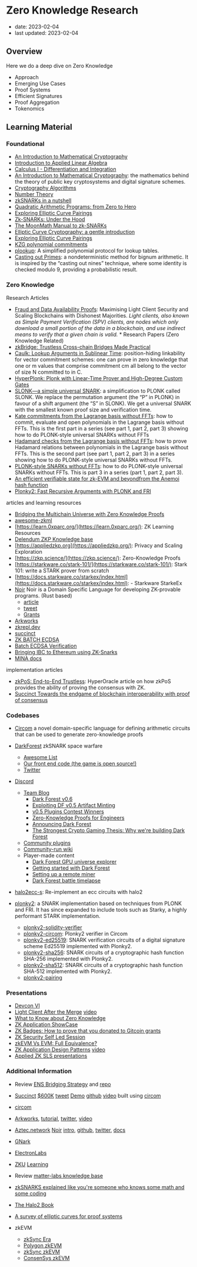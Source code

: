 # Zero Knowledge Research

- date: 2023-02-04
- last updated: 2023-02-04

## Overview

Here we do a deep dive on Zero Knowledge

- Approach
- Emerging Use Cases
- Proof Systems
- Efficient Signatures
- Proof Aggregation
- Tokenomics

## Learning Material

### Foundational

- [An Introduction to Mathematical Cryptography](https://www.amazon.com/Introduction-Mathematical-Cryptography-Undergraduate-Mathematics/dp/1493917102)
- [Introduction to Applied Linear Algebra](https://www.amazon.com/Introduction-Applied-Linear-Algebra-Matrices/dp/1316518965)
- [Calculus I - Differentiation and Integration](https://www.amazon.com/Calculus-Differentiation-Integration-Hamilton-Education-ebook/dp/B07BPHW4VL)
- [An Introduction to Mathematical Cryptography](https://www.amazon.com/Introduction-Mathematical-Cryptography-Undergraduate-Mathematics-ebook/dp/B00PULZOCI/): the mathematics behind the theory of public key cryptosystems and digital signature schemes.
- [Cryptography Algorithms](https://www.amazon.com/Next-generation-Cryptography-Algorithms-Explained-implementation/dp/1789617138)
- [Number Theory](https://crypto.stanford.edu/pbc/notes/numbertheory/)
- [zkSNARKs in a nutshell](https://blog.ethereum.org/2016/12/05/zksnarks-in-a-nutshell)
- [Quadratic Arithmetic Programs: from Zero to Hero](https://medium.com/@VitalikButerin/quadratic-arithmetic-programs-from-zero-to-hero-f6d558cea649)
- [Exploring Elliptic Curve Pairings](https://medium.com/@VitalikButerin/exploring-elliptic-curve-pairings-c73c1864e627)
- [Zk-SNARKs: Under the Hood](https://medium.com/@VitalikButerin/zk-snarks-under-the-hood-b33151a013f6)
- [The MoonMath Manual to zk-SNARKs](https://leastauthority.com/static/publications/MoonMath080822.pdf)
- [Elliptic Curve Cryptography: a gentle introduction](https://andrea.corbellini.name/2015/05/17/elliptic-curve-cryptography-a-gentle-introduction/)
- [Exploring Elliptic Curve Pairings](https://vitalik.ca/general/2017/01/14/exploring_ecp.html)
- [KZG polynomial commitments](https://dankradfeist.de/ethereum/2020/06/16/kate-polynomial-commitments.html)
- [plookup](https://eprint.iacr.org/2020/315.pdf): A simplified polynomial protocol for
  lookup tables.
- [Casting out Primes](https://blog.polygon.technology/wp-content/uploads/2022/10/casting-3.pdf): a nondeterministic method for bignum arithmetic. It is inspired by the “casting out nines” technique, where some identity is checked modulo 9, providing a probabilistic result.

### Zero Knowledge

Research Articles

- [Fraud and Data Availability Proofs](https://arxiv.org/pdf/1809.09044.pdf): Maximising Light Client Security and Scaling Blockchains with Dishonest Majorities. _Light clients, also known as Simple Payment Verification (SPV) clients, are nodes which only download a small portion of the data in a blockchain, and use indirect means to verify that a given chain is valid._ \* Research Papers (Zero Knowledge Related)
- [zkBridge: Trustless Cross-chain Bridges Made Practical](https://rdi.berkeley.edu/zkp/zkBridge/uploads/paper.pdf)
- [Caulk: Lookup Arguments in Sublinear Time](https://eprint.iacr.org/2022/621.pdf): position-hiding linkability for vector commitment schemes: one can prove in zero knowledge that one or m values that comprise commitment cm all belong to the vector of size N committed to in C.
- [HyperPlonk: Plonk with Linear-Time Prover and High-Degree Custom Gates](https://eprint.iacr.org/2022/1355.pdf)
- [SLONK—a simple universal SNARK](https://ethresear.ch/t/slonk-a-simple-universal-snark/6420): a simplification to PLONK called SLONK. We replace the permutation argument (the “P” in PLONK) in favour of a shift argument (the “S” in SLONK). We get a universal SNARK with the smallest known proof size and verification time.
- [Kate commitments from the Lagrange basis without FFTs](https://notes.ethereum.org/T0ZVaaywQAqP4jegqO3asg?view): how to commit, evaluate and open polynomials in the Lagrange basis without FFTs. This is the first part in a series (see part 1, part 2, part 3) showing how to do PLONK-style universal SNARKs without FFTs
- [Hadamard checks from the Lagrange basis without FFTs](https://notes.ethereum.org/Il4z42lmQtaUYFigsjsk2Q?view): how to prove Hadamard relations between polynomials in the Lagrange basis without FFTs. This is the second part (see part 1, part 2, part 3) in a series showing how to do PLONK-style universal SNARKs without FFTs.
- [PLONK-style SNARKs without FFTs](https://notes.ethereum.org/DLRqK9V7RIOsTZkab8Hm_Q?view): how to do PLONK-style universal SNARKs without FFTs. This is part 3 in a series (part 1, part 2, part 3).
- [An efficient verifiable state for zk-EVM and beyondfrom the Anemoi hash function](https://eprint.iacr.org/2022/1487.pdf)
- [Plonky2: Fast Recursive Arguments with PLONK and FRI](https://github.com/mir-protocol/plonky2/blob/main/plonky2/plonky2.pdf)

articles and learning resources

- [Bridging the Multichain Universe with Zero Knowledge Proofs](https://medium.com/@ingonyama/bridging-the-multichain-universe-with-zero-knowledge-proofs-6157464fbc86)
- [awesome-zkml](https://github.com/worldcoin/awesome-zkml)
- [https://learn.0xparc.org/](https://learn.0xparc.org/): ZK Learning Resources
- [Delendum ZKP Knowledge base](https://kb.delendum.xyz/)
- [https://appliedzkp.org](https://appliedzkp.org/): Privacy and Scaling Exploration
- [https://zkp.science/](https://zkp.science/): Zero-Knowledge Proofs
- [https://starkware.co/stark-101/](https://starkware.co/stark-101/): Stark 101: write a STARK prover from scratch
- [https://docs.starkware.co/starkex/index.html](https://docs.starkware.co/starkex/index.html): - Starkware StarkeEx
- [Noir](https://docs.aztec.network/developers/noir) Noir is a Domain Specific Language for developing ZK-provable programs. (Rust based)
  - [article](https://medium.com/aztec-protocol/introducing-noir-the-universal-language-of-zero-knowledge-ff43f38d86d9)
  - [tweet](https://twitter.com/aztecnetwork/status/1578082456212643840)
  - [Grants](https://aztec.network/grants/)
- [Arkworks](https://github.com/arkworks-rs)
- [zkrepl.dev](https://zkrepl.dev/)
- [succinct](https://blog.succinct.xyz/)
- [ZK BATCH ECDSA](https://blog.succinct.xyz/post/2022/10/03/batch-ecdsa/)
- [Batch ECDSA Verification](https://github.com/puma314/batch-ecdsa)
- [Bringing IBC to Ethereum using ZK-Snarks](https://ethresear.ch/t/bringing-ibc-to-ethereum-using-zk-snarks/13634)
- [MINA docs](https://docs.minaprotocol.com/)

implementation articles

- [zkPoS: End-to-End Trustless](https://hyperoracle.medium.com/zkpos-end-to-end-trustless-65edccd87c5a): HyperOracle article on how zkPoS provides the ability of proving the consensus with ZK.
- [Succinct Towards the endgame of blockchain interoperability with proof of consensus](https://blog.succinct.xyz/post/2022/09/20/proof-of-consensus)

### Codebases

- [Circom](https://github.com/iden3/circom) a novel domain-specific language for defining arithmetic circuits that can be used to generate zero-knowledge proofs
- [DarkForest](https://github.com/darkforest-eth) zkSNARK space warfare
  - [Awesome List](https://github.com/snowtigersoft/awesome-darkforest)
  - [Our front end code (the game is open source!)](https://github.com/darkforest-eth/client/tree/master/src/Frontend)
  - [Twitter](https://twitter.com/darkforest_eth)
- [Discord](https://discord.gg/2u2TN6v8r6)
  - [Team Blog](http://blog.zkga.me/)
    - [Dark Forest v0.6](https://blog.zkga.me/announcing-v6)
    - [Exploiting DF v0.5 Artifact Minting](https://blog.zkga.me/artifact-minting-exploit)
    - [v0.5 Plugins Contest Winners](https://blog.zkga.me/v5-plugins-contest-winners)
    - [Zero-Knowledge Proofs for Engineers](https://blog.zkga.me/intro-to-zksnarks)
    - [Announcing Dark Forest](https://blog.zkga.me/announcing-darkforest)
    - [The Strongest Crypto Gaming Thesis: Why we're building Dark Forest](https://gubsheep.mirror.xyz/nsteOfjATPSKH0J8lRD0j2iynmvv_C8i8eb483UzcTM)
  - [Community plugins](http://plugins.zkga.me/)
  - [Community-run wiki](http://dfwiki.net/)
  - Player-made content
    - [Dark Forest GPU universe explorer](https://www.longrocklabs.com/articles/the-exploration-era-begins/)
    - [Getting started with Dark Forest](https://www.youtube.com/watch?v=keY4a9cKmgg)
    - [Setting up a remote miner](https://www.youtube.com/watch?v=Kus4fWNg3zo)
    - [Dark Forest battle timelapse](https://www.youtube.com/watch?v=o9A-cfDanTY)

- [halo2ecc-s](https://github.com/DelphinusLab/halo2ecc-s): Re-implement an ecc circuits with halo2

- [plonky2](https://github.com/mir-protocol/plonky2): a SNARK implementation based on techniques from PLONK and FRI. It has since expanded to include tools such as Starky, a highly performant STARK implementation.
  - [plonky2-solidity-verifier](https://github.com/polymerdao/plonky2-solidity-verifier)
  - [plonky2-circom](https://github.com/polymerdao/plonky2-circom): Plonky2 verifier in Circom
  - [plonky2-ed25519](https://github.com/polymerdao/plonky2-ed25519): SNARK verification circuits of a digital signature scheme Ed25519 implemented with Plonky2.
  - [plonky2-sha256](https://github.com/polymerdao/plonky2-sha256): SNARK circuits of a cryptographic hash function SHA-256 implemented with Plonky2.
  - [plonky2-sha512](https://github.com/polymerdao/plonky2-sha512): SNARK circuits of a cryptographic hash function SHA-512 implemented with Plonky2.
  - [plonky2-pairing](https://github.com/polymerdao/plonky2-pairing)

### Presentations

- [Devcon VI](https://archive.devcon.org/archive/playlists/devcon-6/)
- [Light Client After the Merge](https://archive.devcon.org/archive/watch/6/light-clients-after-the-merge/?playlist=Devcon%206&tab=YouTube) [video](https://www.youtube.com/watch?v=ZHNrAXf3RDE)
- [What to Know about Zero Knowledge](https://archive.devcon.org/archive/watch/6/what-to-know-about-zero-knowledge/?playlist=Devcon%206&tab=YouTube)
- [ZK Application ShowCase](https://archive.devcon.org/archive/watch/6/zk-application-showcase/?playlist=Devcon%206&tab=YouTube)
- [ZK Badges: How to prove that you donated to Gitcoin grants](https://archive.devcon.org/archive/watch/6/zk-badges/?playlist=Devcon%206&tab=YouTube)
- [ZK Security Self Led Session](https://archive.devcon.org/archive/watch/6/zk-security-self-led-session/?playlist=Devcon%206&tab=YouTube)
- [zkEVM Vs EVM: Full Equivalence?](https://archive.devcon.org/archive/watch/6/zkevm-vs-evm-full-equivalence/?playlist=Devcon%206&tab=YouTube)
- [ZK Application Design Patterns](https://archive.devcon.org/archive/watch/6/zk-application-design-patterns/?playlist=Devcon%206&tab=YouTube) [video](https://www.youtube.com/watch?v=-PUKinjbLR8)
- [Applied ZK SLS presentations](https://www.notion.so/360fcd3f2a824759b1373ddeef5bf564)

### Additional Information

- Review [ENS Bridging Strategy](https://medium.com/the-ethereum-name-service/mvp-of-ens-on-l2-with-optimism-demo-video-how-to-try-it-yourself-b44c390cbd67) and [repo](https://github.com/ensdomains/l2gateway-demo/)
- [Succinct](https://blog.succinct.xyz/post/2022/09/20/proof-of-consensus) [$600K](https://forum.gnosis.io/t/gip-57-should-gnosis-dao-support-research-of-a-zksnark-enabled-light-client-and-bridge/5421) [tweet](https://twitter.com/succinctlabs/status/1572299292177481729) [Demo](https://www.zkbridge.wtf/) [github](https://github.com/succinctlabs) [video](https://youtu.be/Ct6H5GcnA0A?t=15554) built using [circom](https://docs.circom.io/)
- [circom](https://docs.circom.io/)
- [Arkworks](https://github.com/arkworks-rs/), [tutorial](https://github.com/arkworks-rs/r1cs-tutorial/), [twitter](https://twitter.com/arkworks_rs), [video](https://youtu.be/Ct6H5GcnA0A?t=7429)
- [Aztec.network](http://Aztec.network) [Noir](https://aztec.network/noir) [intro](https://medium.com/aztec-protocol/introducing-noir-the-universal-language-of-zero-knowledge-ff43f38d86d9), [github](https://github.com/noir-lang/noir), [twitter](https://twitter.com/aztecnetwork), [docs](https://noir-lang.github.io/book/index.html)
- [GNark](https://github.com/ConsenSys/gnark)
- [ElectronLabs](https://electronlabs.org/)
- [ZKU](https://zku.one/) [Learning](https://www.notion.so/Learning-50b5a6ecc45b46248323f0e552b6885f)
- Review [matter-labs knowledge base](https://github.com/matter-labs/awesome-zero-knowledge-proofs#learn)

- [zkSNARKS explained like you're someone who knows some math and some coding](https://www.reddit.com/r/zkTech/comments/tfjvrj/zksnarks_explained_like_youre_someone_who_knows/)
- [The Halo2 Book](https://zcash.github.io/halo2/concepts/proofs.html)
- [A survey of elliptic curves for proof systems](https://eprint.iacr.org/2022/586.pdf)
- zkEVM
  - [zkSync Era](https://era.zksync.io/docs/dev/)
  - [Polygon zkEVM](https://wiki.polygon.technology/docs/zkEVM/develop/)
  - [zkSync zkEVM](https://docs.zksync.io/zkevm/)
  - [ConsenSys zkEVM](https://docs.zkevm.consensys.net/overview)
